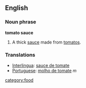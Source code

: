 ==English==
===Noun phrase===
'''tomato sauce'''
#A thick [[sauce]] made from [[tomato]]s.
===Translations===
*[[Interlingua]]: [[sauce de tomate]]
*[[Portuguese]]: [[molho de tomate]] ''m''

[[category:food]]